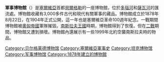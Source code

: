 '''軍事博物館'''（{{lang-sr|Vojni muzej}}）是[[塞爾維亞|塞爾維亞]]首都[[貝爾格勒|貝爾格勒]]的一座博物館，位於[[多瑙河|多瑙河]]和[[薩瓦河|薩瓦河]]的匯流處。博物館收藏有3,000多件古代和現代有關軍事的藏品。博物館成立於1878年8月22日，在1904年正式公開，這一年也是塞爾維亞革命100週年紀念。一戰期間博物館被[[奧匈帝國|奧匈帝國]]軍隊摧毀。[[南斯拉夫王國|南斯拉夫王國]]時期，博物館得到了恢復。但在[[二戰|二戰]]期間，博物館又遭到損壞。博物館內還展示有一些1999年北約空襲南斯拉夫時的物品。

{{Commons|Belgrade Military Museum}}
[[Category:贝尔格莱德博物馆|Category:贝尔格莱德博物馆]]
[[Category:塞爾維亞軍事史|Category:塞爾維亞軍事史]]
[[Category:坦克博物馆|Category:坦克博物馆]]
[[Category:军事博物馆|Category:军事博物馆]]
[[Category:1878年建立的博物館|Category:1878年建立的博物館]]
{{Serbia-stub}}